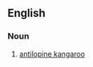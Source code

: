 ==English==

===Noun===
{{en-noun|sg=[[antilopine]] [[wallaby]]|pl=antilopine wallabies}}

# [[antilopine kangaroo]]